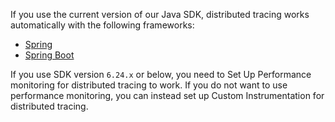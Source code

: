 If you use the current version of our Java SDK, distributed tracing works automatically with the following frameworks:

- [Spring](/platforms/java/guides/spring/distributed-tracing/#how-to-use-distributed-tracing)
- [Spring Boot](/platforms/java/guides/spring-boot/distributed-tracing/#how-to-use-distributed-tracing)

If you use SDK version `6.24.x` or below, you need to <PlatformLink to="/performance/">Set Up Performance</PlatformLink> monitoring for distributed tracing to work. If you do not want to use performance monitoring, you can instead set up <PlatformLink to="/distributed-tracing/custom-instrumentation/">Custom Instrumentation</PlatformLink> for distributed tracing.
